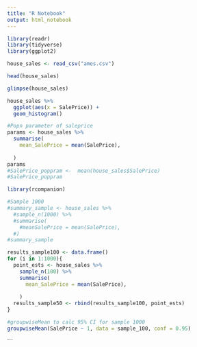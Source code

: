 ```yaml
---
title: "R Notebook"
output: html_notebook
---
```


```r
library(readr)
library(tidyverse)
library(ggplot2)
```

```r
house_sales <- read_csv("ames.csv")
```

```r
head(house_sales)
```

```r
glimpse(house_sales)
```

```r
house_sales %>%
  ggplot(aes(x = SalePrice)) +
  geom_histogram()
```

```r
#Popn parameter of saleprice
params <- house_sales %>%
  summarise(
    mean_SalePrice = mean(SalePrice), 
    
  )
params
#SalePrice_poppram <-  mean(house_sales$SalePrice)
#SalePrice_poppram
```

```r
library(rcompanion)
```

```r
#Sample 1000
#summary_sample <- house_sales %>%
  #sample_n(1000) %>%
  #summarise(
    #meanSalePrice = mean(SalePrice), 
  #) 
#summary_sample

results_sample100 <- data.frame()
for (i in 1:1000){
  point_ests <- house_sales %>%
    sample_n(100) %>%
    summarise(
      mean_SalePrice = mean(SalePrice),
     
    )
  results_sample50 <- rbind(results_sample100, point_ests)
}

```


```r
#groupwiseMean to calc 95% CI for sample 1000
groupwiseMean(SalePrice ~ 1, data = sample_100, conf = 0.95)
```
```

